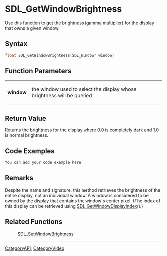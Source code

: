 
= SDL_GetWindowBrightness =
Use this function to get the brightness (gamma multiplier) for the display that owns a given window.


== Syntax ==
<syntaxhighlight lang='c++'>
float SDL_GetWindowBrightness(SDL_Window* window)
</syntaxhighlight>

== Function Parameters ==
{|
|'''window'''
|the window used to select the display whose brightness will be queried
|}

== Return Value ==
Returns the brightness for the display where 0.0 is completely dark and 1.0 is normal brightness.

== Code Examples ==
<syntaxhighlight lang='c++'>
You can add your code example here
</syntaxhighlight>

== Remarks ==
Despite the name and signature, this method retrieves the brightness of the entire display, not an individual window. A window is considered to be owned by the display that contains the window's center pixel. (The index of this display can be retrieved using [[SDL_GetWindowDisplayIndex]]().)

== Related Functions ==
:[[SDL_SetWindowBrightness]]

----
[[CategoryAPI]], [[CategoryVideo]]
